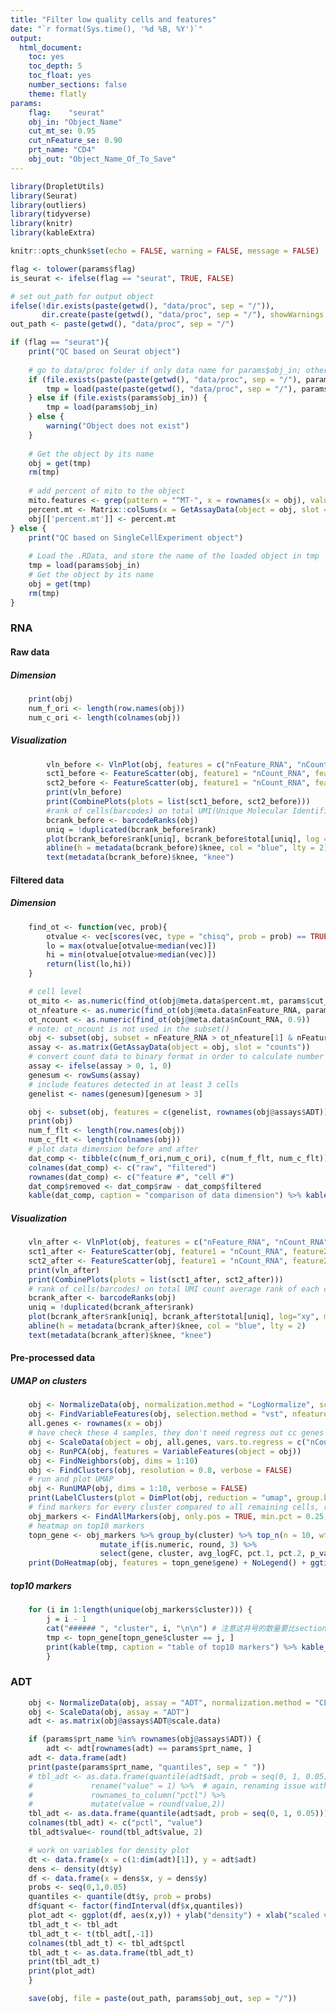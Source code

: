 ```yaml
---
title: "Filter low quality cells and features"
date: "`r format(Sys.time(), '%d %B, %Y')`"
output:
  html_document:
    toc: yes
    toc_depth: 5
    toc_float: yes
    number_sections: false
    theme: flatly
params:
    flag:    "seurat"
    obj_in: "Object_Name"
    cut_mt_se: 0.95
    cut_nFeature_se: 0.90
    prt_name: "CD4"
    obj_out: "Object_Name_Of_To_Save"
---
```

    
```r
library(DropletUtils)
library(Seurat)
library(outliers)
library(tidyverse)
library(knitr)
library(kableExtra)

knitr::opts_chunk$set(echo = FALSE, warning = FALSE, message = FALSE)

flag <- tolower(params$flag)
is_seurat <- ifelse(flag == "seurat", TRUE, FALSE)

# set out_path for output object
ifelse(!dir.exists(paste(getwd(), "data/proc", sep = "/")), 
       dir.create(paste(getwd(), "data/proc", sep = "/"), showWarnings = FALSE, recursive = TRUE), FALSE)
out_path <- paste(getwd(), "data/proc", sep = "/")
```

```r
if (flag == "seurat"){
    print("QC based on Seurat object")
    
    # go to data/proc folder if only data name for params$obj_in; otherwise, load the file with the entire path
    if (file.exists(paste(paste(getwd(), "data/proc", sep = "/"), params$obj_in, sep = "/"))){
        tmp = load(paste(paste(getwd(), "data/proc", sep = "/"), params$obj_in, sep = "/"))
    } else if (file.exists(params$obj_in)) {
        tmp = load(params$obj_in)
    } else {
        warning("Object does not exist")
    }
    
    # Get the object by its name
    obj = get(tmp)
    rm(tmp)
    
    # add percent of mito to the object
    mito.features <- grep(pattern = "^MT-", x = rownames(x = obj), value = TRUE)
    percent.mt <- Matrix::colSums(x = GetAssayData(object = obj, slot = 'counts')[mito.features, ]) / Matrix::colSums(x = GetAssayData(object = obj, slot = 'counts'))
    obj[['percent.mt']] <- percent.mt
} else {
    print("QC based on SingleCellExperiment object")
    
    # Load the .RData, and store the name of the loaded object in tmp
    tmp = load(params$obj_in)
    # Get the object by its name
    obj = get(tmp)
    rm(tmp)
}
```

### RNA
#### Raw data
##### Dimension
```r
    print(obj)
    num_f_ori <- length(row.names(obj))
    num_c_ori <- length(colnames(obj))
```

##### Visualization 
```r
        vln_before <- VlnPlot(obj, features = c("nFeature_RNA", "nCount_RNA", "percent.mt"), pt.size = 0.005, ncol = 3) 
        sct1_before <- FeatureScatter(obj, feature1 = "nCount_RNA", feature2 = "percent.mt") + theme(legend.position="bottom") + theme(legend.title=element_blank())
        sct2_before <- FeatureScatter(obj, feature1 = "nCount_RNA", feature2 = "nFeature_RNA") + theme(legend.position="bottom") + theme(legend.title=element_blank())
        print(vln_before)
        print(CombinePlots(plots = list(sct1_before, sct2_before)))
        #rank of cells(barcodes) on total UMI(Unique Molecular Identifier) count average rank of each cell/barcode corss gene/total UMI count
        bcrank_before <- barcodeRanks(obj)
        uniq = !duplicated(bcrank_before$rank)
        plot(bcrank_before$rank[uniq], bcrank_before$total[uniq], log = "xy", main = "barcode ranking - before QC", xlab = "Rank", ylab = "Total count", cex = 0.5, cex.lab = 1.2)
        abline(h = metadata(bcrank_before)$knee, col = "blue", lty = 2) 
        text(metadata(bcrank_before)$knee, "knee")
```

#### Filtered data
##### Dimension
```r
    find_ot <- function(vec, prob){
        otvalue <- vec[scores(vec, type = "chisq", prob = prob) == TRUE]
        lo = max(otvalue[otvalue<median(vec)])
        hi = min(otvalue[otvalue>median(vec)])
        return(list(lo,hi))
    }

    # cell level
    ot_mito <- as.numeric(find_ot(obj@meta.data$percent.mt, params$cut_mt_se))[2]
    ot_nfeature <- as.numeric(find_ot(obj@meta.data$nFeature_RNA, params$cut_nFeature_se))
    ot_ncount <- as.numeric(find_ot(obj@meta.data$nCount_RNA, 0.9))
    # note: ot_ncount is not used in the subset()
    obj <- subset(obj, subset = nFeature_RNA > ot_nfeature[1] & nFeature_RNA < ot_nfeature[2] & percent.mt < ot_mito)
    assay <- as.matrix(GetAssayData(object = obj, slot = "counts"))
    # convert count data to binary format in order to calculate number of cells of each feature
    assay <- ifelse(assay > 0, 1, 0)
    genesum <- rowSums(assay)
    # include features detected in at least 3 cells
    genelist <- names(genesum)[genesum > 3]

    obj <- subset(obj, features = c(genelist, rownames(obj@assays$ADT)))  # have to specify ADT name to avoid deletion due to duplicate names between ADT and RNA
    print(obj)
    num_f_flt <- length(row.names(obj))
    num_c_flt <- length(colnames(obj))
    # plot data dimension before and after
    dat_comp <- tibble(c(num_f_ori,num_c_ori), c(num_f_flt, num_c_flt))
    colnames(dat_comp) <- c("raw", "filtered")
    rownames(dat_comp) <- c("feature #", "cell #")
    dat_comp$removed <- dat_comp$raw - dat_comp$filtered
    kable(dat_comp, caption = "comparison of data dimension") %>% kable_styling(bootstrap_options = "striped", full_width = F)
```

##### Visualization
```r
    vln_after <- VlnPlot(obj, features = c("nFeature_RNA", "nCount_RNA", "percent.mt"),  pt.size = 0.005, ncol = 3)
    sct1_after <- FeatureScatter(obj, feature1 = "nCount_RNA", feature2 = "percent.mt") + theme(legend.position="bottom") + theme(legend.title=element_blank())
    sct2_after <- FeatureScatter(obj, feature1 = "nCount_RNA", feature2 = "nFeature_RNA") + theme(legend.position="bottom") + theme(legend.title=element_blank())
    print(vln_after)
    print(CombinePlots(plots = list(sct1_after, sct2_after)))
    # rank of cells(barcodes) on total UMI count average rank of each cell/barcode corss gene/total UMI count
    bcrank_after <- barcodeRanks(obj)
    uniq = !duplicated(bcrank_after$rank)
    plot(bcrank_after$rank[uniq], bcrank_after$total[uniq], log="xy", main = "barcode ranking - atfer QC", xlab = "Rank", ylab = "Total count", cex = 0.5, cex.lab = 1.2)
    abline(h = metadata(bcrank_after)$knee, col = "blue", lty = 2)
    text(metadata(bcrank_after)$knee, "knee")
```

#### Pre-processed data
##### UMAP on clusters
```r
    obj <- NormalizeData(obj, normalization.method = "LogNormalize", scale.factor = 10000)
    obj <- FindVariableFeatures(obj, selection.method = "vst", nfeatures = 2000)
    all.genes <- rownames(x = obj)
    # have check these 4 samples, they don't need regress out cc genes
    obj <- ScaleData(object = obj, all.genes, vars.to.regress = c("nCount_RNA", "percent.mito"))
    obj <- RunPCA(obj, features = VariableFeatures(object = obj))
    obj <- FindNeighbors(obj, dims = 1:10)
    obj <- FindClusters(obj, resolution = 0.8, verbose = FALSE)
    # run and plot UMAP
    obj <- RunUMAP(obj, dims = 1:10, verbose = FALSE)
    print(LabelClusters(plot = DimPlot(obj, reduction = "umap", group.by = "RNA_snn_res.0.8"), id = "RNA_snn_res.0.8", size = 4))
    # find markers for every cluster compared to all remaining cells, report only the positive ones
    obj_markers <- FindAllMarkers(obj, only.pos = TRUE, min.pct = 0.25, logfc.threshold = 0.25)
    # heatmap on top10 markers
    topn_gene <- obj_markers %>% group_by(cluster) %>% top_n(n = 10, wt = avg_logFC) %>%
                    mutate_if(is.numeric, round, 3) %>%
                    select(gene, cluster, avg_logFC, pct.1, pct.2, p_val, p_val_adj)
    print(DoHeatmap(obj, features = topn_gene$gene) + NoLegend() + ggtitle("top10 markers") + theme(axis.text=element_text(size=4)))
```

##### top10 markers {.tabset}
```r
    for (i in 1:length(unique(obj_markers$cluster))) {
        j = i - 1
        cat("###### ", "cluster", i, "\n\n") # 注意这井号的数量要比section title的井号数量多一个，要不然tabset就乱了
        tmp <- topn_gene[topn_gene$cluster == j, ]
        print(kable(tmp, caption = "table of top10 markers") %>% kable_styling(bootstrap_options = "striped", full_width = F))
        }
```

### ADT
```r
    obj <- NormalizeData(obj, assay = "ADT", normalization.method = "CLR")
    obj <- ScaleData(obj, assay = "ADT")
    adt <- as.matrix(obj@assays$ADT@scale.data)

    if (params$prt_name %in% rownames(obj@assays$ADT)) {
        adt <- adt[rownames(adt) == params$prt_name, ]
    adt <- data.frame(adt)
    print(paste(params$prt_name, "quantiles", sep = " "))
    # tbl_adt <- as.data.frame(quantile(adt$adt, prob = seq(0, 1, 0.05))) %>%
    #             rename("value" = 1) %>%  # again, renaming issue with dplr, ok, i use the old way to rename - Nov-08-2019
    #             rownames_to_column("pctl") %>%
    #             mutate(value = round(value,2))
    tbl_adt <- as.data.frame(quantile(adt$adt, prob = seq(0, 1, 0.05))) %>% rownames_to_column("pctl")
    colnames(tbl_adt) <- c("pctl", "value")
    tbl_adt$value<- round(tbl_adt$value, 2)

    # work on variables for density plot
    dt <- data.frame(x = c(1:dim(adt)[1]), y = adt$adt)
    dens <- density(dt$y)
    df <- data.frame(x = dens$x, y = dens$y)
    probs <- seq(0,1,0.05)
    quantiles <- quantile(dt$y, prob = probs)
    df$quant <- factor(findInterval(df$x,quantiles))
    plot_adt <- ggplot(df, aes(x,y)) + ylab("density") + xlab("scaled values") + geom_line() + ggtitle(paste(params$prt_name, "distribution", sep = " ")) + geom_ribbon(aes(ymin = 0, ymax = y, fill = quant)) + scale_x_continuous(breaks = quantiles) + scale_fill_brewer(guide = "none") + theme(axis.text.x = element_text(angle = 90), axis.text = element_text(size = 6))
    tbl_adt_t <- tbl_adt
    tbl_adt_t <- t(tbl_adt[,-1])
    colnames(tbl_adt_t) <- tbl_adt$pctl
    tbl_adt_t <- as.data.frame(tbl_adt_t)
    print(tbl_adt_t)
    print(plot_adt)
    }
```

```r
    save(obj, file = paste(out_path, params$obj_out, sep = "/"))
```




























   





































































































































   
































































































































   
































































































































   
































































































































   
































































































































   































































































































